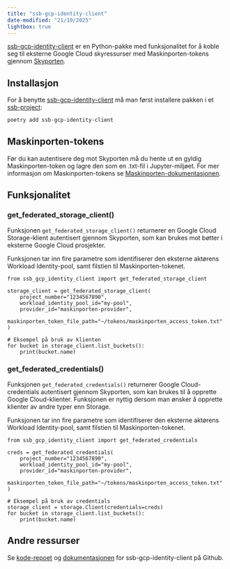 ```yaml
---
title: "ssb-gcp-identity-client"
date-modified: "21/10/2025"
lightbox: true
---
```


[ssb-gcp-identity-client](https://pypi.org/project/ssb-gcp-identity-client/) er en Python-pakke med funksjonalitet for
å koble seg til eksterne Google Cloud skyressurser med Maskinporten-tokens gjennom [Skyporten](https://docs.digdir.no/docs/Maskinporten/maskinporten_skyporten.html/).

## Installasjon

For å benytte [ssb-gcp-identity-client](https://pypi.org/project/ssb-gcp-identity-client/) må man først installere pakken i et [ssb-project](./ssb-project.qmd):

```.bash
poetry add ssb-gcp-identity-client
```

## Maskinporten-tokens

Før du kan autentisere deg mot Skyporten må du hente ut en gyldig Maskinporten-token og lagre den som en .txt-fil i Jupyter-miljøet.
For mer informasjon om Maskinporten-tokens se [Maskinporten-dokumentasjonen](./maskinporten-guardian.qmd).

## Funksjonalitet

### get_federated_storage_client()

Funksjonen `get_federated_storage_client()` returnerer en Google Cloud Storage-klient autentisert gjennom Skyporten,
som kan brukes mot bøtter i eksterne Google Cloud prosjekter.

Funksjonen tar inn fire parametre som identifiserer den eksterne aktørens Workload Identity-pool, samt filstien til Maskinporten-tokenet.

```.python
from ssb_gcp_identity_client import get_federated_storage_client

storage_client = get_federated_storage_client(
    project_number="1234567890",
    workload_identity_pool_id="my-pool",
    provider_id="maskinporten-provider",
    maskinporten_token_file_path="~/tokens/maskinporten_access_token.txt"
)

# Eksempel på bruk av klienten
for bucket in storage_client.list_buckets():
    print(bucket.name)
```

### get_federated_credentials()

Funksjonen `get_federated_credentials()` returnerer Google Cloud-credentials autentisert gjennom Skyporten,
som kan brukes til å opprette Google Cloud-klienter. Funksjonen er nyttig dersom man ønsker å opprette klienter av
andre typer enn Storage.

Funksjonen tar inn fire parametre som identifiserer den eksterne aktørens Workload Identity-pool, samt filstien til Maskinporten-tokenet.

```.python
from ssb_gcp_identity_client import get_federated_credentials

creds = get_federated_credentials(
    project_number="1234567890",
    workload_identity_pool_id="my-pool",
    provider_id="maskinporten-provider",
    maskinporten_token_file_path="~/tokens/maskinporten_access_token.txt"
)

# Eksempel på bruk av credentials
storage_client = storage.Client(credentials=creds)
for bucket in storage_client.list_buckets():
    print(bucket.name)
```

## Andre ressurser

Se [kode-repoet](https://github.com/statisticsnorway/ssb-gcp-identity-client) og [dokumentasjonen](https://congenial-carnival-ezl841m.pages.github.io/reference.html)
for ssb-gcp-identity-client på Github.